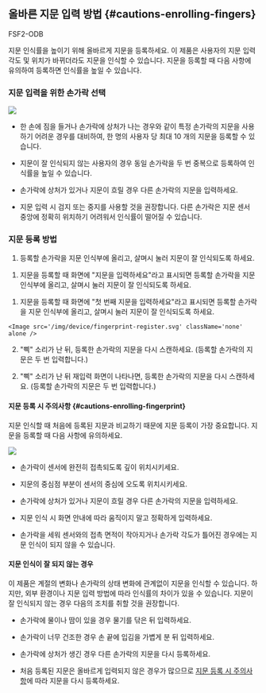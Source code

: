 ## 올바른 지문 입력 방법 {#cautions-enrolling-fingers}

<Include product='facestation_f2'>

<p className="deviceonly">FSF2-ODB</p>

</Include>

지문 인식률을 높이기 위해 올바르게 지문을 등록하세요. 이 제품은 사용자의 지문 입력 각도 및 위치가 바뀌더라도 지문을 인식할 수 있습니다. 지문을 등록할 때 다음 사항에 유의하여 등록하면 인식률을 높일 수 있습니다.

### 지문 입력을 위한 손가락 선택

<Image src='/img/device/fingerprint-selection.svg' className='none' alone />

* 한 손에 짐을 들거나 손가락에 상처가 나는 경우와 같이 특정 손가락의 지문을 사용하기 어려운 경우를 대비하여, 한 명의 사용자 당 최대 10 개의 지문을 등록할 수 있습니다.

* 지문이 잘 인식되지 않는 사용자의 경우 동일 손가락을 두 번 중복으로 등록하여 인식률을 높일 수 있습니다.

* 손가락에 상처가 있거나 지문이 흐릴 경우 다른 손가락의 지문을 입력하세요.

* 지문 입력 시 검지 또는 중지를 사용할 것을 권장합니다. 다른 손가락은 지문 센서 중앙에 정확히 위치하기 어려워서 인식률이 떨어질 수 있습니다.	

### 지문 등록 방법

<Include product='bioentry_r2,bioentry_w2,bioentry_p2'>

1. 등록할 손가락을 지문 인식부에 올리고, 살며시 눌러 지문이 잘 인식되도록 하세요.

</Include>

<Include product='xstation_2,biostation_l2,biostation_2,biostation_a2,biolite_n2,facestation_f2'>

1. 지문을 등록할 때 화면에 "지문을 입력하세요"라고 표시되면 등록할 손가락을 지문 인식부에 올리고, 살며시 눌러 지문이 잘 인식되도록 하세요.

</Include>

<Include product='biostation_2a'>

1. 지문을 등록할 때 화면에 "첫 번째 지문을 입력하세요"라고 표시되면 등록할 손가락을 지문 인식부에 올리고, 살며시 눌러 지문이 잘 인식되도록 하세요.

</Include>

    <Image src='/img/device/fingerprint-register.svg' className='none' alone />

<Include product='bioentry_r2,bioentry_w2,bioentry_p2'>

2. "삑" 소리가 난 뒤, 등록한 손가락의 지문을 다시 스캔하세요. (등록할 손가락의 지문은 두 번 입력합니다.)

</Include>

<Include product='xstation_2,biostation_l2,biostation_2,biostation_a2,biolite_n2,facestation_f2,biostation_2a'>

2. "삑" 소리가 난 뒤 재입력 화면이 나타나면, 등록한 손가락의 지문을 다시 스캔하세요. (등록할 손가락의 지문은 두 번 입력합니다.)

</Include>

#### 지문 등록 시 주의사항 {#cautions-enrolling-fingerprint}

지문 인식할 때 처음에 등록된 지문과 비교하기 때문에 지문 등록이 가장 중요합니다. 지문을 등록할 때 다음 사항에 유의하세요.

<Image src='/img/device/fingerprint-authentication.svg' className='none' />

* 손가락이 센서에 완전히 접촉되도록 깊이 위치시키세요.

* 지문의 중심점 부분이 센서의 중심에 오도록 위치시키세요.

* 손가락에 상처가 있거나 지문이 흐릴 경우 다른 손가락의 지문을 입력하세요.

* 지문 인식 시 화면 안내에 따라 움직이지 말고 정확하게 입력하세요.

* 손가락을 세워 센서와의 접촉 면적이 작아지거나 손가락 각도가 틀어진 경우에는 지문 인식이 되지 않을 수 있습니다.

#### 지문 인식이 잘 되지 않는 경우

이 제품은 계절의 변화나 손가락의 상태 변화에 관계없이 지문을 인식할 수 있습니다. 하지만, 외부 환경이나 지문 입력 방법에 따라 인식률의 차이가 있을 수 있습니다. 지문이 잘 인식되지 않는 경우 다음의 조치를 취할 것을 권장합니다.

* 손가락에 물이나 땀이 있을 경우 물기를 닦은 뒤 입력하세요.

* 손가락이 너무 건조한 경우 손 끝에 입김을 가볍게 분 뒤 입력하세요.

* 손가락에 상처가 생긴 경우 다른 손가락의 지문을 다시 등록하세요.

* 처음 등록된 지문은 올바르게 입력되지 않은 경우가 많으므로 [지문 등록 시 주의사항](#cautions-enrolling-fingerprint)에 따라 지문을 다시 등록하세요.